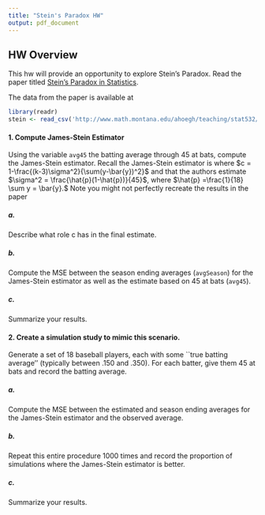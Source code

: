 ```yaml
---
title: "Stein's Paradox HW"
output: pdf_document
---
```


## HW Overview
This hw will provide an opportunity to explore Stein's Paradox. Read the paper titled [Stein's Paradox in Statistics](https://efron.ckirby.su.domains//other/Article1977.pdf).

The data from the paper is available at

```r
library(readr)
stein <- read_csv('http://www.math.montana.edu/ahoegh/teaching/stat532/data/SteinData.csv')
```


#### 1. Compute James-Stein Estimator
Using the variable `avg45` the batting average through 45 at bats, compute the James-Stein estimator.
Recall the James-Stein estimator is 
\begin{equation*}
z = \bar{y} - c(y - \bar{y})
\end{equation*}
where $c = 1-\frac{(k-3)\sigma^2}{\sum(y-\bar{y})^2}$ and that the authors estimate $\sigma^2 = \frac{\hat{p}(1-\hat{p})}{45}$, where $\hat{p} =\frac{1}{18} \sum y = \bar{y}.$ Note you might not perfectly recreate the results in the paper


##### a.
Describe what role c has in the final estimate.


##### b.
 Compute the MSE between the season ending averages (`avgSeason`) for the James-Stein estimator as well as the estimate based on 45 at bats (`avg45`).

##### c.
Summarize your results.


#### 2. Create a simulation study to mimic this scenario.
Generate a set of 18 baseball players, each with some ``true batting average'' (typically between .150 and .350).
For each batter, give them 45 at  bats and record the batting average.

##### a. 
Compute the MSE between the estimated and season ending averages for the James-Stein estimator and the observed average.

##### b.  
Repeat this entire procedure 1000 times and record the proportion of simulations where the James-Stein estimator is better.

##### c. 
Summarize your results.
